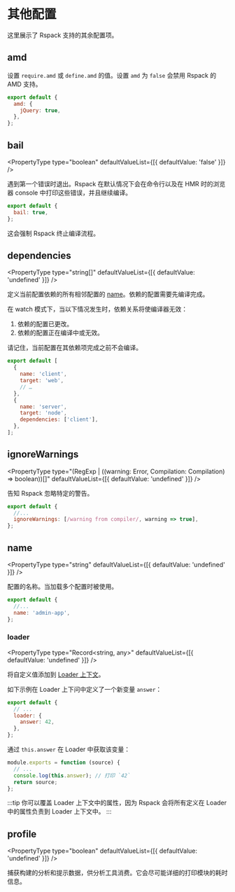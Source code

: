 
<WebpackLicense from="https://webpack.js.org/configuration/other-options/" />

# 其他配置

这里展示了 Rspack 支持的其余配置项。

## amd

<PropertyType type="false | object" />

设置 `require.amd` 或 `define.amd` 的值。设置 `amd` 为 `false` 会禁用 Rspack 的 AMD 支持。

```js title="rspack.config.mjs"
export default {
  amd: {
    jQuery: true,
  },
};
```

## bail

<PropertyType type="boolean" defaultValueList={[{ defaultValue: 'false' }]} />

遇到第一个错误时退出。Rspack 在默认情况下会在命令行以及在 HMR 时的浏览器 console 中打印这些错误，并且继续编译。

```js title="rspack.config.mjs"
export default {
  bail: true,
};
```

这会强制 Rspack 终止编译流程。

## dependencies

<PropertyType
  type="string[]"
  defaultValueList={[{ defaultValue: 'undefined' }]}
/>

定义当前配置依赖的所有相邻配置的 [name](#name)。依赖的配置需要先编译完成。

在 watch 模式下，当以下情况发生时，依赖关系将使编译器无效：

1. 依赖的配置已更改。
2. 依赖的配置正在编译中或无效。

请记住，当前配置在其依赖项完成之前不会编译。

```js title="rspack.config.mjs"
export default [
  {
    name: 'client',
    target: 'web',
    // …
  },
  {
    name: 'server',
    target: 'node',
    dependencies: ['client'],
  },
];
```

## ignoreWarnings

<PropertyType
  type="(RegExp | ((warning: Error, Compilation: Compilation) => boolean))[]"
  defaultValueList={[{ defaultValue: 'undefined' }]}
/>

告知 Rspack 忽略特定的警告。

```js title="rspack.config.mjs"
export default {
  //...
  ignoreWarnings: [/warning from compiler/, warning => true],
};
```

## name

<PropertyType
  type="string"
  defaultValueList={[{ defaultValue: 'undefined' }]}
/>

配置的名称。当加载多个配置时被使用。

```js title="rspack.config.mjs"
export default {
  //...
  name: 'admin-app',
};
```

### loader

<PropertyType
  type="Record<string, any>"
  defaultValueList={[{ defaultValue: 'undefined' }]}
/>

将自定义值添加到 [Loader 上下文](/api/loader-api/context)。

如下示例在 Loader 上下问中定义了一个新变量 `answer`：

```js title="rspack.config.mjs"
export default {
  // ...
  loader: {
    answer: 42,
  },
};
```

通过 `this.answer` 在 Loader 中获取该变量：

```js title=custom-loader.js
module.exports = function (source) {
  // ...
  console.log(this.answer); // 打印 `42`
  return source;
};
```

:::tip
你可以覆盖 Loader 上下文中的属性，因为 Rspack 会将所有定义在 Loader 中的属性负责到 Loader 上下文中。
:::

## profile

<PropertyType
  type="boolean"
  defaultValueList={[{ defaultValue: 'undefined' }]}
/>

捕获构建的分析和提示数据，供分析工具消费。它会尽可能详细的打印模块的耗时信息。

